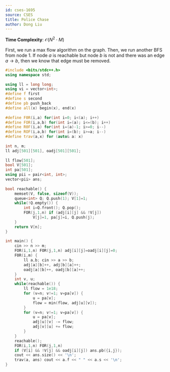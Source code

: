 ```yaml
---
id: cses-1695
source: CSES
title: Police Chase
author: Dong Liu
---
```


**Time Complexity**: $\mathcal O(N^2 \cdot M)$

First, we run a max flow algorithm on the graph. Then, we run another BFS from node $1$. If node $a$ is reachable but node $b$ is not and there was an edge $a\rightarrow b$, then we know that edge must be removed.

<LanguageSection>

<CPPSection>

```cpp
#include <bits/stdc++.h>
using namespace std;
 
using ll = long long;
using vi = vector<int>;
#define f first
#define s second
#define pb push_back
#define all(x) begin(x), end(x)
 
#define F0R(i,a) for(int i=0; i<(a); i++)
#define FOR(i,a,b) for(int i=(a); i<=(b); i++)
#define R0F(i,a) for(int i=(a)-1; i>=0; i--)
#define ROF(i,a,b) for(int i=(b); i>=a; i--)
#define trav(a,x) for (auto& a: x)
 
int n, m;
ll adj[501][501], oadj[501][501];
 
ll flow[501];
bool V[501];
int pa[501];
using pii = pair<int, int>;
vector<pii> ans;
 
bool reachable() {
    memset(V, false, sizeof(V));
    queue<int> Q; Q.push(1); V[1]=1;
    while(!Q.empty()) {
        int i=Q.front(); Q.pop();
        FOR(j,1,n) if (adj[i][j] && !V[j])
            V[j]=1, pa[j]=i, Q.push(j);
    }
    return V[n];
}
 
int main() {
    cin >> n >> m;
    FOR(i,1,n) FOR(j,1,n) adj[i][j]=oadj[i][j]=0;
    F0R(i,m) {
        ll a,b; cin >> a >> b;
        adj[a][b]++, adj[b][a]++;
        oadj[a][b]++, oadj[b][a]++;
    }
    int v, u;
    while(reachable()) {
        ll flow = 1e18;
        for (v=n; v!=1; v=pa[v]) {
            u = pa[v];
            flow = min(flow, adj[u][v]);
        }
        for (v=n; v!=1; v=pa[v]) {
            u = pa[v];
            adj[u][v] -= flow;
            adj[v][u] += flow;
        }
    }
    reachable();
    FOR(i,1,n) FOR(j,1,n)
    if (V[i] && !V[j] && oadj[i][j]) ans.pb({i,j});
    cout << ans.size() << '\n';
    trav(a, ans) cout << a.f << " " << a.s << '\n';
}
```

</CPPSection>

</LanguageSection>
